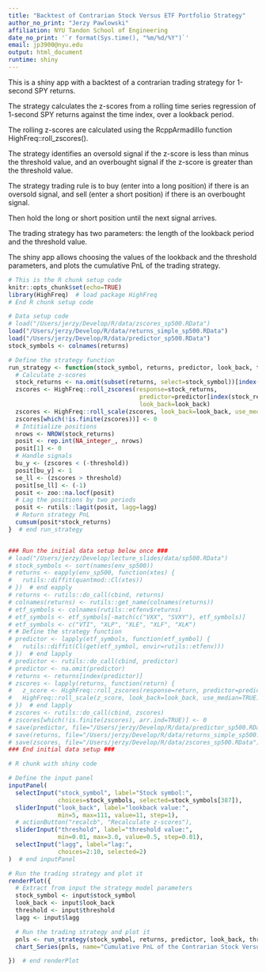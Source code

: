 ```yaml
---
title: "Backtest of Contrarian Stock Versus ETF Portfolio Strategy"
author_no_print: "Jerzy Pawlowski"
affiliation: NYU Tandon School of Engineering
date_no_print: '`r format(Sys.time(), "%m/%d/%Y")`'
email: jp3900@nyu.edu
output: html_document
runtime: shiny
---
```


This is a shiny app with a backtest of a contrarian trading strategy for 1-second SPY returns.

The strategy calculates the z-scores from a rolling time series regression of 1-second SPY returns against the time index, over a lookback period.

The rolling z-scores are calculated using the RcppArmadillo function HighFreq::roll_zscores().

The strategy identifies an oversold signal if the z-score is less than minus the threshold value, and an overbought signal if the z-score is greater than the threshold value.

The strategy trading rule is to buy (enter into a long position) if there is an oversold signal, and sell (enter a short position) if there is an overbought signal.

Then hold the long or short position until the next signal arrives.

The trading strategy has two parameters: the length of the lookback period and the threshold value.

The shiny app allows choosing the values of the lookback and the threshold parameters, and plots the cumulative PnL of the trading strategy.


```r
# This is the R chunk setup code
knitr::opts_chunk$set(echo=TRUE)
library(HighFreq)  # load package HighFreq
# End R chunk setup code

# Data setup code
# load("/Users/jerzy/Develop/R/data/zscores_sp500.RData")
load("/Users/jerzy/Develop/R/data/returns_simple_sp500.RData")
load("/Users/jerzy/Develop/R/data/predictor_sp500.RData")
stock_symbols <- colnames(returns)

# Define the strategy function
run_strategy <- function(stock_symbol, returns, predictor, look_back, threshold, lagg) {
  # Calculate z-scores
  stock_returns <- na.omit(subset(returns, select=stock_symbol))[index(predictor)]
  zscores <- HighFreq::roll_zscores(response=stock_returns, 
                                     predictor=predictor[index(stock_returns)], 
                                     look_back=look_back)
  zscores <- HighFreq::roll_scale(zscores, look_back=look_back, use_median=TRUE)
  zscores[which(!is.finite(zscores))] <- 0
  # Intitialize positions
  nrows <- NROW(stock_returns)
  posit <- rep.int(NA_integer_, nrows)
  posit[1] <- 0
  # Handle signals
  bu_y <- (zscores < (-threshold))
  posit[bu_y] <- 1
  se_ll <- (zscores > threshold)
  posit[se_ll] <- (-1)
  posit <- zoo::na.locf(posit)
  # Lag the positions by two periods
  posit <- rutils::lagit(posit, lagg=lagg)
  # Return strategy PnL
  cumsum(posit*stock_returns)
}  # end run_strategy


### Run the initial data setup below once ###
# load("/Users/jerzy/Develop/lecture_slides/data/sp500.RData")
# stock_symbols <- sort(names(env_sp500))
# returns <- eapply(env_sp500, function(xtes) {
#   rutils::diffit(quantmod::Cl(xtes))
# })  # end eapply
# returns <- rutils::do_call(cbind, returns)
# colnames(returns) <- rutils::get_name(colnames(returns))
# etf_symbols <- colnames(rutils::etfenv$returns)
# etf_symbols <- etf_symbols[-match(c("VXX", "SVXY"), etf_symbols)]
# etf_symbols <- c("VTI", "XLP", "XLE", "XLF", "XLK")
# # Define the strategy function
# predictor <- lapply(etf_symbols, function(etf_symbol) {
#   rutils::diffit(Cl(get(etf_symbol, envir=rutils::etfenv)))
# })  # end lapply
# predictor <- rutils::do_call(cbind, predictor)
# predictor <- na.omit(predictor)
# returns <- returns[index(predictor)]
# zscores <- lapply(returns, function(return) {
#   z_score <- HighFreq::roll_zscores(response=return, predictor=predictor, look_back=look_back)
#   HighFreq::roll_scale(z_score, look_back=look_back, use_median=TRUE)
# })  # end lapply
# zscores <- rutils::do_call(cbind, zscores)
# zscores[which(!is.finite(zscores), arr.ind=TRUE)] <- 0
# save(predictor, file="/Users/jerzy/Develop/R/data/predictor_sp500.RData")
# save(returns, file="/Users/jerzy/Develop/R/data/returns_simple_sp500.RData")
# save(zscores, file="/Users/jerzy/Develop/R/data/zscores_sp500.RData")
### End initial data setup ###
```


```r
# R chunk with shiny code

# Define the input panel
inputPanel(
  selectInput("stock_symbol", label="Stock symbol:",
              choices=stock_symbols, selected=stock_symbols[387]),
  sliderInput("look_back", label="lookback value:",
              min=5, max=111, value=11, step=1),
  # actionButton("recalcb", "Recalculate z-scores"),
  sliderInput("threshold", label="threshold value:",
              min=0.01, max=3.0, value=0.5, step=0.01),
  selectInput("lagg", label="lag:",
              choices=2:10, selected=2)
)  # end inputPanel

# Run the trading strategy and plot it
renderPlot({
  # Extract from input the strategy model parameters
  stock_symbol <- input$stock_symbol
  look_back <- input$look_back
  threshold <- input$threshold
  lagg <- input$lagg

  # Run the trading strategy and plot it
  pnls <- run_strategy(stock_symbol, returns, predictor, look_back, threshold, lagg=lagg)
  chart_Series(pnls, name="Cumulative PnL of the Contrarian Stock Versus ETF Portfolio Strategy")

})  # end renderPlot
```
